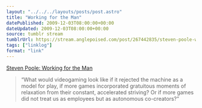 ```yaml
---
layout: "../../../layouts/posts/post.astro"
title: "Working for the Man"
datePublished: 2009-12-03T08:00:00+00:00
dateUpdated: 2009-12-03T08:00:00+00:00
source: tumblr stream
tumblrUrl: https://stream.anglepoised.com/post/267442835/steven-poole-working-for-the-man
tags: ["linklog"]
format: "link"
---
```


[Steven Poole: Working for the Man][1]

> &ldquo;What would videogaming look like if it rejected the machine as a model for play, if more games incorporated gratuitous moments of relaxation from their constant, accelerated striving? Or if more games did not treat us as employees but as autonomous co-creators?&rdquo;

[1]: http://stevenpoole.net/articles/working-for-the-man/
